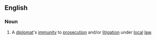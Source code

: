 ==English==
===Noun===
{{en-noun|-|sg=[[diplomatic]] [[immunity]]}}
#A [[diplomat]]'s [[immunity]] to [[prosecution]] and/or [[litigation]] under [[local]] [[law]].